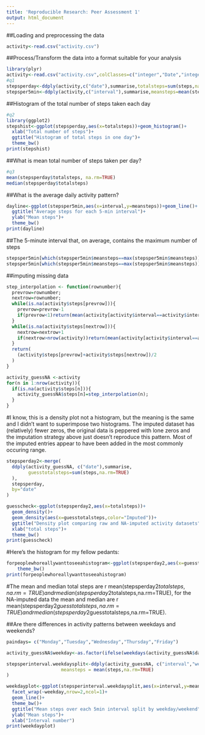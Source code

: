 ```yaml
---
title: 'Reproducible Research: Peer Assessment 1'
output: html_document
---
```



##Loading and preprocessing the data
```r
activity<-read.csv("activity.csv")
```
##Process/Transform the data into a format suitable for your analysis
```r
library(plyr)
activity<-read.csv("activity.csv",colClasses=c("integer","Date","integer"))
#q1
stepsperday<-ddply(activity,c("date"),summarise,totalsteps=sum(steps,na.rm=TRUE))
stepsper5min<-ddply(activity,c("interval"),summarise,meansteps=mean(steps,na.rm = TRUE))

```

##Histogram of the total number of steps taken each day
```r
#q2
library(ggplot2)
stepshist<-ggplot(stepsperday,aes(x=totalsteps))+geom_histogram()+
  xlab("Total number of steps")+
  ggtitle("Histogram of total steps in one day")+
  theme_bw()
print(stepshist)
```
##What is mean total number of steps taken per day?
```r
#q3
mean(stepsperday$totalsteps, na.rm=TRUE)
median(stepsperday$totalsteps)
```
##What is the average daily activity pattern?
```r
dayline<-ggplot(stepsper5min,aes(x=interval,y=meansteps))+geom_line()+
  ggtitle("Average steps for each 5-min interval")+
  ylab("Mean steps")+
  theme_bw()
print(dayline)
```

##The 5-minute interval that, on average, contains the maximum number of steps
```r
stepsper5min[which(stepsper5min$meansteps==max(stepsper5min$meansteps)), "interval"]  
stepsper5min[which(stepsper5min$meansteps==max(stepsper5min$meansteps)), "meansteps"] 
```

##imputing missing data
```r
step_interpolation <- function(rownumber){
  prevrow=rownumber;
  nextrow=rownumber;
  while(is.na(activity$steps[prevrow])){
    prevrow=prevrow-1
    if(prevrow<1)return(mean(activity[activity$interval==activity$interval[rownumber],"steps"],na.rm=TRUE))
  }
  while(is.na(activity$steps[nextrow])){
    nextrow=nextrow+1
    if(nextrow>nrow(activity))return(mean(activity[activity$interval==activity$interval[rownumber],"steps"],na.rm=TRUE))
  }
  return(
    (activity$steps[prevrow]+activity$steps[nextrow])/2
  )
}

activity_guessNA <-activity
for(n in 1:nrow(activity)){
  if(is.na(activity$steps[n])){
    activity_guessNA$steps[n]=step_interpolation(n);
  }
}
```
#I know, this is a density plot not a histogram, but the meaning is the same and I didn't want to superimpose two histograms. The imputed dataset has (relatively) fewer zeros, the original data is peppered with lone zeros and the imputation strategy above just doesn't reproduce this pattern. Most of the imputed entries appear to have been added in the most commonly occuring range.
```r
stepsperday2<-merge(
  ddply(activity_guessNA, c("date"),summarise,
        guesstotalsteps=sum(steps,na.rm=TRUE)
  ),
  stepsperday,
  by="date"
)

guesscheck<-ggplot(stepsperday2,aes(x=totalsteps))+
  geom_density()+
  geom_density(aes(x=guesstotalsteps,color="Imputed"))+
  ggtitle("Density plot comparing raw and NA-imputed activity datasets")+
  xlab("total steps")+
  theme_bw()
print(guesscheck)
```
#Here's the histogram for my fellow pedants:
```r
forpeoplewhoreallywanttoseeahistogram<-ggplot(stepsperday2,aes(x=guesstotalsteps))+geom_histogram()+ggtitle("Histogram of total number of steps per day after missing values imputed")+
    theme_bw()
print(forpeoplewhoreallywanttoseeahistogram)
```
#The mean and median total steps are r mean(stepsperday2$totalsteps,na.rm=TRUE) and r median(stepsperday2$totalsteps,na.rm=TRUE), for the NA-imputed data the mean and median are r mean(stepsperday2$guesstotalsteps,na.rm=TRUE) and r median(stepsperday2$guesstotalsteps,na.rm=TRUE).

##Are there differences in activity patterns between weekdays and weekends?
```r
paindays= c("Monday","Tuesday","Wednesday","Thursday","Friday")

activity_guessNA$weekday<-as.factor(ifelse(weekdays(activity_guessNA$date)%in%paindays,"weekday","weekend"))

stepsperinterval.weekdaysplit<-ddply(activity_guessNA, c("interval","weekday"),summarise,
                    meansteps = mean(steps,na.rm=TRUE)
)

weekdayplot<-ggplot(stepsperinterval.weekdaysplit,aes(x=interval,y=meansteps))+
  facet_wrap(~weekday,nrow=2,ncol=1)+
  geom_line()+
  theme_bw()+
  ggtitle("Mean steps over each 5min interval split by weekday/weekend")+
  ylab("Mean steps")+
  xlab("Interval number")
print(weekdayplot)
```